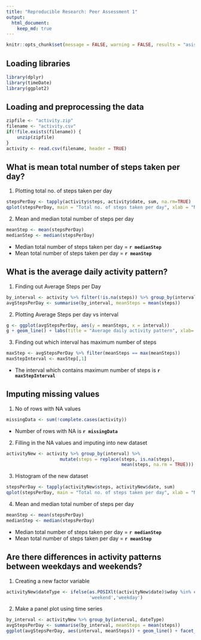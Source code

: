 ```yaml
---
title: "Reproducible Research: Peer Assessment 1"
output: 
  html_document:
    keep_md: true
---
```

```r
knitr::opts_chunk$set(message = FALSE, warning = FALSE, results = "asis")
```

## Loading libraries
```r
library(dplyr)
library(timeDate)
library(ggplot2)
```

## Loading and preprocessing the data
```r
zipfile <- "activity.zip"
filename <- "activity.csv"
if(!file.exists(filename)) {
    unzip(zipfile)
}
activity <- read.csv(filename, header = TRUE)
```

## What is mean total number of steps taken per day?

1. Plotting total no. of steps taken per day
```r
stepsPerDay <- tapply(activity$steps, activity$date, sum, na.rm=TRUE)
qplot(stepsPerDay, main = "Total no. of steps taken per day", xlab = "No. of steps", ylab= "Frequency", binwidth = 500)
```

2. Mean and median total number of steps per day
```r
meanStep <- mean(stepsPerDay)
medianStep <- median(stepsPerDay)
```
* Median total number of steps taken per day = __`r medianStep`__
* Mean total number of steps taken per day = __`r meanStep`__

## What is the average daily activity pattern?

1. Finding out Average Steps per Day
```r
by_interval <- activity %>% filter(!is.na(steps)) %>% group_by(interval)
avgStepsPerDay <- summarise(by_interval, meanSteps = mean(steps))
```

2. Plotting Average Steps per day vs interval
```r
g <- ggplot(avgStepsPerDay, aes(y = meanSteps, x = interval))
g + geom_line() + labs(title = "Average daily activity pattern", xlab= "Interval", ylab = "Average no. of steps taken")
```

3. Finding out which interval has maximum number of steps
```r
maxStep <- avgStepsPerDay %>% filter(meanSteps == max(meanSteps))
maxStepInterval <- maxStep[,1]
```
* The interval which contains maximum number of steps is __`r maxStepInterval`__

## Imputing missing values

1. No of rows with NA values
```r
missingData <- sum(!complete.cases(activity))
```
* Number of rows with NA is __`r missingData`__

2. Filling in the NA values and imputing into new dataset
```r
activityNew <- activity %>% group_by(interval) %>%
                    mutate(steps = replace(steps, is.na(steps),
                                           mean(steps, na.rm = TRUE)))
```

3. Histogram of the new dataset
```r
stepsPerDay <- tapply(activityNew$steps, activityNew$date, sum)
qplot(stepsPerDay, main = "Total no. of steps taken per day", xlab = "No. of steps", ylab= "Frequency", binwidth = 500)
```

4. Mean and median total number of steps per day
```r
meanStep <- mean(stepsPerDay)
medianStep <- median(stepsPerDay)
```
* Median total number of steps taken per day = __`r medianStep`__
* Mean total number of steps taken per day = __`r meanStep`__

## Are there differences in activity patterns between weekdays and weekends?
1. Creating a new factor variable 
```r
activityNew$dateType <- ifelse(as.POSIXlt(activityNew$date)$wday %in% c(0,6),
                               'weekend','weekday')
```

2. Make a panel plot using time series
```r
by_interval <- activityNew %>% group_by(interval, dateType)
avgStepsPerDay <- summarise(by_interval, meanSteps = mean(steps))
ggplot(avgStepsPerDay, aes(interval, meanSteps)) + geom_line() + facet_grid( dateType ~ .) + labs(title = "Average daily activity pattern by dateType", xlab= "Interval", ylab = "Average no. of steps taken")
```

